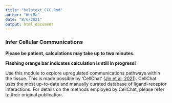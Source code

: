 ```yaml
---
title: "helptext_CCC.Rmd"
author: "WeiMa"
date: "8/6/2021"
output: html_document
---
```


### Infer Cellular Communications

**Please be patient, calculations may take up to two minutes.**

**Flashing orange bar indicates calculation is still in progress!**

Use this module to explore upregulated communications pathways within the tissue. This is made possible by 'CellChat' ([Jin et al, 2021](https://www.nature.com/articles/s41467-021-21246-9)). CellChat uses the most up-to-date and manually curated database of ligand-receptor interactions. For details on the methods employed by CellChat, please refer to their original publication.
